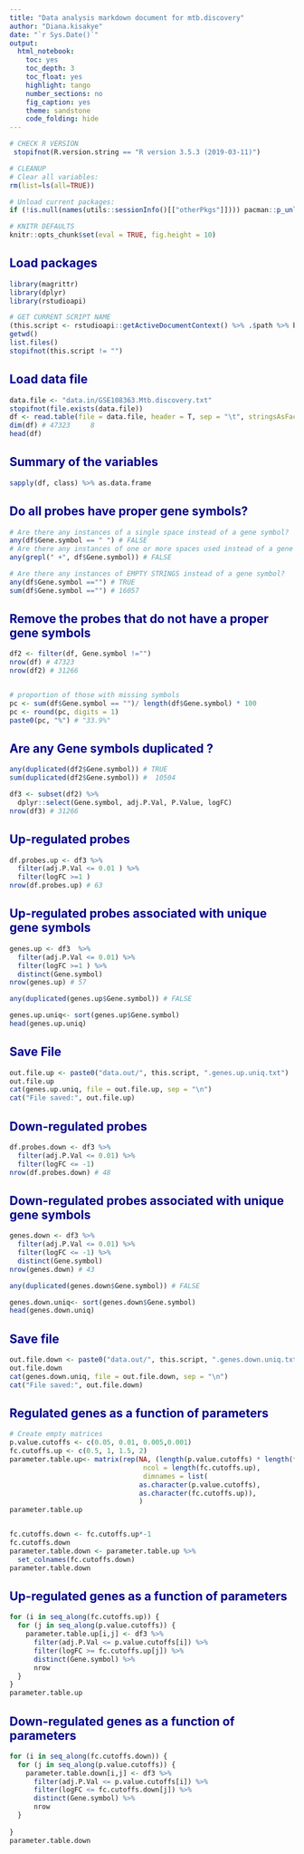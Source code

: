 ```yaml
---
title: "Data analysis markdown document for mtb.discovery"
author: "Diana.kisakye"
date: "`r Sys.Date()`"
output:
  html_notebook:
    toc: yes
    toc_depth: 3
    toc_float: yes
    highlight: tango
    number_sections: no
    fig_caption: yes
    theme: sandstone
    code_folding: hide
---
```


  
<style>
h1 {background: darkblue;color: white;padding-left: 7px;}
h2 {color: darkblue;}
.code-folding-btn {display: none;}
</style>
  
<script>
  function show_span(id) {
    var x = document.getElementById(id);
    if (x.style.display === 'none') {
      x.style.display = 'inline';
    } else {
      x.style.display = 'none';
    }
  }
function myFunction(id) {
  var x = document.getElementById(id);
  if (x.style.display === 'none') {
    x.style.display = 'block';
  } else {
    x.style.display = 'none';
  }
}
</script>

```r
# CHECK R VERSION
 stopifnot(R.version.string == "R version 3.5.3 (2019-03-11)")

# CLEANUP
# Clear all variables:
rm(list=ls(all=TRUE))

# Unload current packages:
if (!is.null(names(utils::sessionInfo()[["otherPkgs"]]))) pacman::p_unload("all") 
```

```r
# KNITR DEFAULTS
knitr::opts_chunk$set(eval = TRUE, fig.height = 10)
```

## Load packages
```r
library(magrittr)
library(dplyr)
library(rstudioapi)
```


```r
# GET CURRENT SCRIPT NAME
(this.script <- rstudioapi::getActiveDocumentContext() %>% .$path %>% basename)
getwd()
list.files()
stopifnot(this.script != "")
```



## Load data file
```r

data.file <- "data.in/GSE108363.Mtb.discovery.txt"
stopifnot(file.exists(data.file))
df <- read.table(file = data.file, header = T, sep = "\t", stringsAsFactors = F)
dim(df) # 47323     8
head(df)
```

## Summary of the variables
```r
sapply(df, class) %>% as.data.frame
```

## Do all probes have proper gene symbols?
```r
# Are there any instances of a single space instead of a gene symbol? 
any(df$Gene.symbol == " ") # FALSE
# Are there any instances of one or more spaces used instead of a gene symbol?
any(grepl(" +", df$Gene.symbol)) # FALSE

# Are there any instances of EMPTY STRINGS instead of a gene symbol?
any(df$Gene.symbol =="") # TRUE
sum(df$Gene.symbol =="") # 16057
```

## Remove the probes that do not have a proper gene symbols
```r
df2 <- filter(df, Gene.symbol !="") 
nrow(df) # 47323
nrow(df2) # 31266


# proportion of those with missing symbols
pc <- sum(df$Gene.symbol == "")/ length(df$Gene.symbol) * 100
pc <- round(pc, digits = 1)
paste0(pc, "%") # "33.9%"
```

## Are any Gene symbols  duplicated ?
```r
any(duplicated(df2$Gene.symbol)) # TRUE
sum(duplicated(df2$Gene.symbol)) #  10504
```


```r
df3 <- subset(df2) %>% 
  dplyr::select(Gene.symbol, adj.P.Val, P.Value, logFC)
nrow(df3) # 31266
```


## Up-regulated probes
```r
df.probes.up <- df3 %>%
  filter(adj.P.Val <= 0.01 ) %>%
  filter(logFC >=1 )
nrow(df.probes.up) # 63
```

## Up-regulated probes associated with unique gene symbols
```r
genes.up <- df3  %>%
  filter(adj.P.Val <= 0.01) %>%
  filter(logFC >=1 ) %>%
  distinct(Gene.symbol)
nrow(genes.up) # 57

any(duplicated(genes.up$Gene.symbol)) # FALSE

genes.up.uniq<- sort(genes.up$Gene.symbol)
head(genes.up.uniq)
```

## Save File
```r
out.file.up <- paste0("data.out/", this.script, ".genes.up.uniq.txt")
out.file.up
cat(genes.up.uniq, file = out.file.up, sep = "\n")
cat("File saved:", out.file.up)
```


## Down-regulated probes

```r
df.probes.down <- df3 %>%
  filter(adj.P.Val <= 0.01) %>% 
  filter(logFC <= -1)
nrow(df.probes.down) # 48
```

## Down-regulated probes associated with unique gene symbols
```r
genes.down <- df3 %>%
  filter(adj.P.Val <= 0.01) %>%
  filter(logFC <= -1) %>%
  distinct(Gene.symbol)
nrow(genes.down) # 43

any(duplicated(genes.down$Gene.symbol)) # FALSE

genes.down.uniq<- sort(genes.down$Gene.symbol)
head(genes.down.uniq)


```


## Save file
```r
out.file.down <- paste0("data.out/", this.script, ".genes.down.uniq.txt")
out.file.down
cat(genes.down.uniq, file = out.file.down, sep = "\n")
cat("File saved:", out.file.down)

```


## Regulated genes as a function of parameters
```r
# Create empty matrices
p.value.cutoffs <- c(0.05, 0.01, 0.005,0.001)
fc.cutoffs.up <- c(0.5, 1, 1.5, 2)
parameter.table.up<- matrix(rep(NA, (length(p.value.cutoffs) * length(fc.cutoffs.up))),
                                 ncol = length(fc.cutoffs.up),
                                 dimnames = list(
                                as.character(p.value.cutoffs),
                                as.character(fc.cutoffs.up)),
                                )
parameter.table.up


fc.cutoffs.down <- fc.cutoffs.up*-1
fc.cutoffs.down
parameter.table.down <- parameter.table.up %>%
  set_colnames(fc.cutoffs.down)
parameter.table.down
```

## Up-regulated genes as a function of parameters
```r

for (i in seq_along(fc.cutoffs.up)) {
  for (j in seq_along(p.value.cutoffs)) {
    parameter.table.up[i,j] <- df3 %>%
      filter(adj.P.Val <= p.value.cutoffs[i]) %>%
      filter(logFC >= fc.cutoffs.up[j]) %>%
      distinct(Gene.symbol) %>%
      nrow
  }
}
parameter.table.up
```

## Down-regulated genes as a function of parameters
```r
for (i in seq_along(fc.cutoffs.down)) {
  for (j in seq_along(p.value.cutoffs)) {
    parameter.table.down[i,j] <- df3 %>% 
      filter(adj.P.Val <= p.value.cutoffs[i]) %>%
      filter(logFC <= fc.cutoffs.down[j]) %>%
      distinct(Gene.symbol) %>%
      nrow
  }
  
}
parameter.table.down
```

